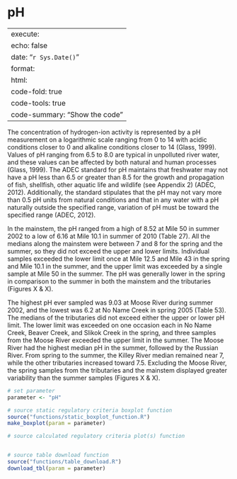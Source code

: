 # pH

---
execute:
  echo: false
date: "`r Sys.Date()`"
format:
  html:
    code-fold: true
    code-tools: true
    code-summary: "Show the code"
---

The concentration of hydrogen-ion activity is represented by a pH measurement on a logarithmic scale ranging from 0 to 14 with acidic conditions closer to 0 and alkaline conditions closer to 14 (Glass, 1999). Values of pH ranging from 6.5 to 8.0 are typical in unpolluted river water, and these values can be affected by both natural and human processes (Glass, 1999). The ADEC standard for pH maintains that freshwater may not have a pH less than 6.5 or greater than 8.5 for the growth and propagation of fish, shellfish, other aquatic life and wildlife (see Appendix 2) (ADEC, 2012). Additionally, the standard stipulates that the pH may not vary more than 0.5 pH units from natural conditions and that in any water with a pH naturally outside the specified range, variation of pH must be toward the specified range (ADEC, 2012).

In the mainstem, the pH ranged from a high of 8.52 at Mile 50 in summer 2002 to a low of 6.16 at Mile 10.1 in summer of 2010 (Table 27). All the medians along the mainstem were between 7 and 8 for the spring and the summer, so they did not exceed the upper and lower limits. Individual samples exceeded the lower limit once at Mile 12.5 and Mile 43 in the spring and Mile 10.1 in the summer, and the upper limit was exceeded by a single sample at Mile 50 in the summer. The pH was generally lower in the spring in comparison to the summer in both the mainstem and the tributaries (Figures X & X).

The highest pH ever sampled was 9.03 at Moose River during summer 2002, and the lowest was 6.2 at No Name Creek in spring 2005 (Table 53). The medians of the tributaries did not exceed either the upper or lower pH limit. The lower limit was exceeded on one occasion each in No Name Creek, Beaver Creek, and Slikok Creek in the spring, and three samples from the Moose River exceeded the upper limit in the summer. The Moose River had the highest median pH in the summer, followed by the Russian River. From spring to the summer, the Killey River median remained near 7, while the other tributaries increased toward 7.5. Excluding the Moose River, the spring samples from the tributaries and the mainstem displayed greater variability than the summer samples (Figures X & X).


```r

# set parameter
parameter <- "pH"

# source static regulatory criteria boxplot function
source("functions/static_boxplot_function.R")
make_boxplot(param = parameter)

# source calculated regulatory criteria plot(s) function


# source table download function
source("functions/table_download.R")
download_tbl(param = parameter)

```
